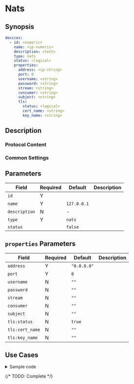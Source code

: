 # Nats

## Synopsis

```yaml
devices:
  - id: <numeric>
    name: <ip-numeric>
    description: <text>
    type: nats
    status: <logical>
    properties:
      address: <ip-string>
      port: 0
      username: <string>
      password: <string>
      stream: <string>
      consumer: <string>
      subject: <string>
      tls:
        status: <logical>
        cert_name: <string>
        key_name: <string>
```

## Description

### Protocol Content

### Common Settings

<dl>
</dl>

## Parameters

|Field|Required|Default|Description|
|---|---|---|---|
|`id`|Y|||
|`name`|Y|`127.0.0.1`||
|`description`|N|-||
|`type`|Y|`nats`||
|`status`||`false`||

## `properties` Parameters

|Field|Required|Default|Description|
|---|---|---|---|
|`address`|Y|`"0.0.0.0"`||
|`port`|Y|`0`||
|`username`|N|`""`||
|`password`|N|`""`||
|`stream`|N|`""`||
|`consumer`|N|`""`||
|`subject`|N|`""`||
|`tls:status`|N|`true`||
|`tls:cert_name`|N|`""`||
|`tls:key_name`|N|`""`||

## Use Cases

<details>
<summary>Sample code</summary>
```yaml
```
</details>

{/* TODO: Complete */}